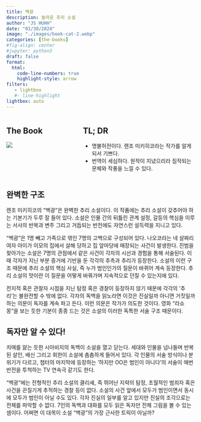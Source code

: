 ```yaml
---
title: 백광 
description: 놀라운 추리 소설 
author: "JS HUHH"
date: "01/30/2024"
image: "./images/book-cat-2.webp"
categories: [the-books]
#fig-align: center
#jupyter: python3
draft: false
format:
  html:
    code-line-numbers: true
    highlight-style: arrow
filters:
   - lightbox
   #- line-highlight
lightbox: auto
---
```


::: columns
::: {.column width="30%"}
## The Book
[![](https://image.aladin.co.kr/product/29437/45/cover500/e942530974_1.jpg)](https://www.aladin.co.kr/shop/wproduct.aspx?ItemId=326261783)
:::

:::{.column width="5%"}
:::

::: {.column width="65%"}
## TL; DR
- 명불허전이다. 렌조 미키히코라는 작가를 알게 되서 기쁘다. 
- 번역이 세심하다. 원작이 지녔으리라 짐작되는 문체와 작풍을 느낄 수 있다.
:::
:::

## 완벽한 구조 

렌조 미키히코의 "백광"은 완벽한 추리 소설이다. 이 작품에는 추리 소설이 갖추어야 하는 기본기가 두루 잘 들어 있다. 소설은 인물 간의 뒤틀린 관계 설정, 갈등의 핵심을 이루는 서사의 반복과 변주 그리고 거듭되는 반전에도 자연스런 설득력을 지니고 있다.

"백광"은 1명 빼고 가족으로 엮인 7명의 고백으로 구성되어 있다. 나오코라는 네 살짜리 여자 아이가 이모의 집에서 살해 당하고 집 앞마당에 매장되는 사건이 발생한다. 진범을 찾아가는 소설은 7명의 관점에서 같은 사건이 각자의 시선과 경험을 통해 서술된다. 이때 각자가 지닌 부분 증거에 기반을 둔 각각의 추측과 추리가 등장한다. 소설의 이런 구조 때문에 추리 소설의 핵심 사실, 즉 누가 범인인가의 질문이 바뀌어 계속 등장한다. 추리 소설의 맛이란 이 질문을 어떻게 바꿔가며 지속적으로 던질 수 있는지에 있다. 

전지적 혹은 관찰자 시점을 지닌 탐정 혹은 경찰이 등장하지 않기 때문에 각각의 '추리'는 불완전할 수 밖에 없다. 각자의 독백을 읽노라면 이것은 진실일까 아니면 거짓일까 하는 의문이 독자를 계속 파고 든다. 이런 의문은 작가가 의도한 것이다. 영화 "라쇼몽"을 보는 듯한 기분이 종종 드는 것은 소설의 이러한 독특한 서술 구조 때문이다. 

## 독자만 알 수 있다! 

치매를 앓는 듯한 시아비지의 독백이 소설을 열고 닫는다. 세대와 인물을 넘나들며 반복된 살인, 배신 그리고 회한이 소설에 촘촘하게 들어서 있다. 각 인물의 서술 방식이나 분위기가 다르고, 챕터의 마지막에 등장하는 '하지만 OO은 범인이 아니다'의 서술이 매번 반전을 투척하는 TV 연속극 같기도 한다. 

"백광"에는 전형적인 추리 소설의 클리셰, 즉 뛰어난 지략의 탐정, 초월적인 범죄자 혹은 사건을 끈질기게 추적하는 경찰 등이 없다. 소설의 사건 앞에서 모두가 범인이면서 동시에 모두가 범인이 아닐 수도 있다. 각자 진실의 일부를 알고 있지만 진실의 조각으로는 전체를 파악할 수 없다. 7인의 독백과 대화를 모두 읽은 독자만 전체 그림을 볼 수 있는 셈이다. 어쩌면 이 대목이 소설 "백광"의 가장 근사한 트릭이 아닐까? 




